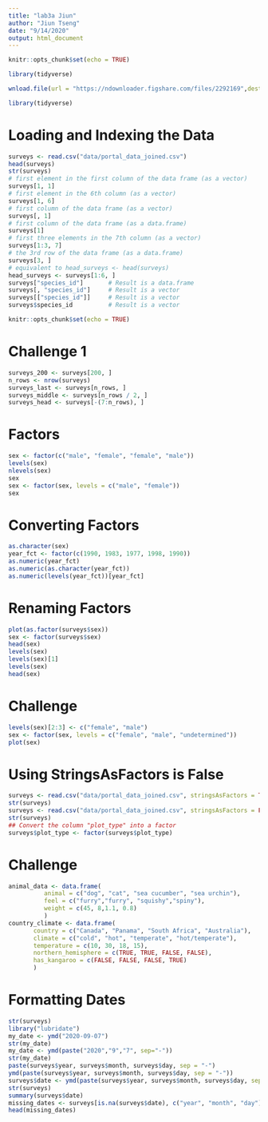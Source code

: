 ```yaml
---
title: "lab3a Jiun"
author: "Jiun Tseng"
date: "9/14/2020"
output: html_document
---
```


```r
knitr::opts_chunk$set(echo = TRUE)
```

```r
library(tidyverse)
```
```r
wnload.file(url = "https://ndownloader.figshare.com/files/2292169",destfile = "data/portal_data_joined.csv")
```

```r
library(tidyverse)
```
# Loading and Indexing the Data
```r
surveys <- read.csv("data/portal_data_joined.csv")
head(surveys)
str(surveys)
# first element in the first column of the data frame (as a vector)
surveys[1, 1]   
# first element in the 6th column (as a vector)
surveys[1, 6]   
# first column of the data frame (as a vector)
surveys[, 1]    
# first column of the data frame (as a data.frame)
surveys[1]      
# first three elements in the 7th column (as a vector)
surveys[1:3, 7] 
# the 3rd row of the data frame (as a data.frame)
surveys[3, ]    
# equivalent to head_surveys <- head(surveys)
head_surveys <- surveys[1:6, ] 
surveys["species_id"]       # Result is a data.frame
surveys[, "species_id"]     # Result is a vector
surveys[["species_id"]]     # Result is a vector
surveys$species_id          # Result is a vector
```
              
```r
knitr::opts_chunk$set(echo = TRUE)
```
# Challenge 1
```r
surveys_200 <- surveys[200, ]
n_rows <- nrow(surveys)
surveys_last <- surveys[n_rows, ]
surveys_middle <- surveys[n_rows / 2, ]
surveys_head <- surveys[-(7:n_rows), ]
```
# Factors
```r
sex <- factor(c("male", "female", "female", "male"))
levels(sex)
nlevels(sex)
sex
sex <- factor(sex, levels = c("male", "female"))
sex
```
# Converting Factors
```r
as.character(sex)
year_fct <- factor(c(1990, 1983, 1977, 1998, 1990))
as.numeric(year_fct)               
as.numeric(as.character(year_fct)) 
as.numeric(levels(year_fct))[year_fct] 
```
# Renaming Factors
```r
plot(as.factor(surveys$sex))
sex <- factor(surveys$sex)
head(sex)
levels(sex)
levels(sex)[1]
levels(sex)
head(sex)
```
# Challenge
```r
levels(sex)[2:3] <- c("female", "male")
sex <- factor(sex, levels = c("female", "male", "undetermined"))
plot(sex)
```

# Using StringsAsFactors is False
```r
surveys <- read.csv("data/portal_data_joined.csv", stringsAsFactors = TRUE)
str(surveys)
surveys <- read.csv("data/portal_data_joined.csv", stringsAsFactors = FALSE)
str(surveys)
## Convert the column "plot_type" into a factor
surveys$plot_type <- factor(surveys$plot_type)
```
# Challenge
```r
animal_data <- data.frame(
          animal = c("dog", "cat", "sea cucumber", "sea urchin"),
          feel = c("furry","furry", "squishy","spiny"),
          weight = c(45, 8,1.1, 0.8)
          )
country_climate <- data.frame(
       country = c("Canada", "Panama", "South Africa", "Australia"),
       climate = c("cold", "hot", "temperate", "hot/temperate"),
       temperature = c(10, 30, 18, 15),
       northern_hemisphere = c(TRUE, TRUE, FALSE, FALSE),
       has_kangaroo = c(FALSE, FALSE, FALSE, TRUE)
       )
```
# Formatting Dates
```r
str(surveys)
library("lubridate")
my_date <- ymd("2020-09-07")
str(my_date)
my_date <- ymd(paste("2020","9","7", sep="-"))
str(my_date)
paste(surveys$year, surveys$month, surveys$day, sep = "-")
ymd(paste(surveys$year, surveys$month, surveys$day, sep = "-"))
surveys$date <- ymd(paste(surveys$year, surveys$month, surveys$day, sep = "-"))
str(surveys)
summary(surveys$date)
missing_dates <- surveys[is.na(surveys$date), c("year", "month", "day")]
head(missing_dates)
```